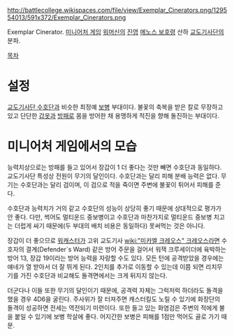 http://battlecollege.wikispaces.com/file/view/Exemplar_Cinerators.png/129554013/591x372/Exemplar_Cinerators.png

Exemplar Cinerator. [[미니어처 게임]] [[워머신]]의 [[진영]] [[메노스 보호령]] 산하 [[교도기사단]]의 분파.

[[목차]]
= 설정 =
[[교도기사단 수호단]]과 비슷한 최정예 [[보병]] 부대이다. 불꽃의 축복을 받은 칼로 무장하고 있고 단단한 [[갑옷]]과 [[방패]]로 몸을 방어한 채 용맹하게 적진을 향해 돌진하는 부대이다.


= 미니어처 게임에서의 모습 =
능력치상으로는 방패를 들고 있어서 장갑이 1 더 좋다는 것만 빼면 수호단과 동일하다. 교도기사단 특성상 전원이 무기의 달인이다. 수호단과는 달리 피해 분배 능력은 없다. 무기는 수호단과는 달리 검이며, 이 검으로 적을 죽이면 주변에 불꽃이 튀어서 피해를 준다. 

수호단과 능력치가 거의 같고 수호단의 성능이 상당히 좋기 때문에 상대적으로 평가가 안 좋다. 다만, 썩어도 멀티운드 중보병이고 수호단과 마찬가지로 멀티운드 중보병 치고는 더럽게 싸기 때문에(두 부대의 배치 비용은 동일하다) 못써먹는 것은 아니다. 

장갑이 더 좋으므로 [[워캐스터]]가 고위 교도기사 [[wiki:"미카엘 크레오스" 크레오스]]라면 수호자의 결계(Defender`s Ward) 같은 방어 주문을 걸어서 워잭 크루세이더에 육박하는 방어 13, 장갑 19이라는 방어 능력을 자랑할 수도 있다. 모든 턴에 공격받았을 경우에는 얘네가 열 받아서 더 잘 뛰게 된다. 2인치를 추가로 이동할 수 있는데 이쯤 되면 리치무기를 가진 수호단과 비교해도 돌격면에서는 크게 뒤지지 않는다. 

더군다나 이들 또한 무기의 달인이기 때문에, 공격력 자체는 그럭저럭 하더라도 돌격을 했을 경우 4D6을 굴린다. 주사위가 잘 터져주면 캐스터킬도 노릴 수 있기에 화장단의 돌격이 성공하면 전세는 역전되기 미련이다. 또한 들고 있는 화염검은 주변의 적에게 불을 붙일 수 있기에 보병 학살에 좋다. 어지간한 보병은 피해를 1점만 먹어도 골로 가기 때문.
